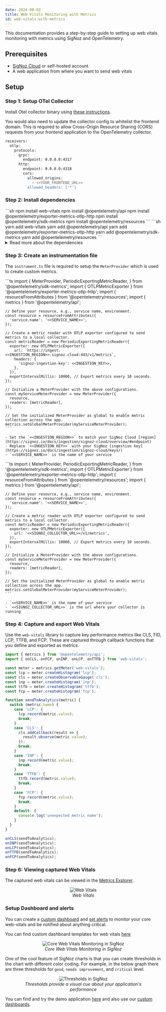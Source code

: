 ```yaml
---
date: 2024-08-02
title: Web Vitals Monitoring with Metrics
id: web-vitals-with-metrics
---
```


This documentation provides a step-by-step guide to setting up web vitals monitoring with metrics using SigNoz and OpenTelemetry.

## Prerequisites

- [SigNoz Cloud](https://signoz.io/teams/) or self-hosted account
- A web application from where you want to send web vitals

## Setup

### Step 1: Setup OTel Collector
Install Otel collector binary using [these instructions](https://signoz.io/docs/tutorial/opentelemetry-binary-usage-in-virtual-machine/).

You would also need to update the collector config to whitelist the frontend domain. This is required to allow Cross-Origin Resource Sharing (CORS) requests from your frontend application to the OpenTelemetry collector.

```sh
receivers:
  otlp:
    protocols:
      grpc:
        endpoint: 0.0.0.0:4317
      http:
        endpoint: 0.0.0.0:4318
        cors:
          allowed_origins:
            - <<YOUR_FRONTEND_URL>>
          allowed_headers: ['*']
```

### Step 2: Install dependencies

<Tabs groupId="web-vitals-dependencies">
  <TabItem value="npm" label="Npm">
    ```sh
      npm install web-vitals
      npm install @opentelemetry/api
      npm install @opentelemetry/exporter-metrics-otlp-http
      npm install @opentelemetry/sdk-metrics               
      npm install @opentelemetry/resources                 
    ```
  </TabItem>
  <TabItem value="yarn" label="Yarn" default>
    ```sh
      yarn add web-vitals
      yarn add @opentelemetry/api
      yarn add @opentelemetry/exporter-metrics-otlp-http
      yarn add @opentelemetry/sdk-metrics               
      yarn add @opentelemetry/resources  
    ```
  </TabItem>
</Tabs>

<details>
<summary> Read more about the dependencies </summary>
- **`web-vitals`**: Core library for measuring and reporting web vitals metrics (LCP, INP, CLS, TTFB, FCP)
- **`@opentelemetry/api`**: Provides the core OpenTelemetry API for creating metrics and meters
- **`@opentelemetry/exporter-metrics-otlp-http`**: Exports metrics to OpenTelemetry Protocol (OTLP) over HTTP
- **`@opentelemetry/sdk-metrics`**: Provides the OpenTelemetry metrics SDK implementation
- **`@opentelemetry/resources`**: Defines service metadata and attributes for your application
</details>

### Step 3: Create an instrumentation file

The `instrument.ts` file is required to setup the `MeterProvider` which is used to create custom metrics.

<Tabs groupId="web-vitals-instrumentation">
  <TabItem value="cloud" label="SigNoz Cloud" default>
    ```ts
    import {
      MeterProvider,
      PeriodicExportingMetricReader,
    } from '@opentelemetry/sdk-metrics';
    import { OTLPMetricExporter } from '@opentelemetry/exporter-metrics-otlp-http';
    import { resourceFromAttributes } from '@opentelemetry/resources';
    import { metrics } from '@opentelemetry/api';

    // Define your resource, e.g., service name, environment.
    const resource = resourceFromAttributes({
      'service.name': '<<SERVICE_NAME>>',
    });

    // Create a metric reader with OTLP exporter configured to send metrics to a local collector.
    const metricReader = new PeriodicExportingMetricReader({
      exporter: new OTLPMetricExporter({
        url: `https://ingest.<<INGESTION_REGION>>.signoz.cloud:443/v1/metrics`,
        headers: {
          'signoz-ingestion-key': <<INGESTION_KEY>>,
        },
      }),
      exportIntervalMillis: 10000, // Export metrics every 10 seconds.
    });

    // Initialize a MeterProvider with the above configurations.
    const myServiceMeterProvider = new MeterProvider({
      resource,
      readers: [metricReader],
    });

    // Set the initialized MeterProvider as global to enable metric collection across the app.
    metrics.setGlobalMeterProvider(myServiceMeterProvider);
    ```

    - Set the `<<INGESTION_REGION>>` to match your SigNoz Cloud [region](https://signoz.io/docs/ingestion/signoz-cloud/overview/#endpoint)
    - Replace `<<INGESTION_KEY>>` with your SigNoz [ingestion key](https://signoz.io/docs/ingestion/signoz-cloud/keys/)
    - `<<SERVICE_NAME>>` is the name of your service
  </TabItem>
  <TabItem value="self-hosted" label="SigNoz Self-Hosted">
    ```ts
    import {
      MeterProvider,
      PeriodicExportingMetricReader,
    } from '@opentelemetry/sdk-metrics';
    import { OTLPMetricExporter } from '@opentelemetry/exporter-metrics-otlp-http';
    import { resourceFromAttributes } from '@opentelemetry/resources';
    import { metrics } from '@opentelemetry/api';

    // Define your resource, e.g., service name, environment.
    const resource = resourceFromAttributes({
      'service.name': '<<SERVICE_NAME>>',
    });

    // Create a metric reader with OTLP exporter configured to send metrics to a local collector.
    const metricReader = new PeriodicExportingMetricReader({
      exporter: new OTLPMetricExporter({
        url: '<<SIGNOZ_COLLECTOR_URL>>/v1/metrics',
      }),
      exportIntervalMillis: 10000, // Export metrics every 10 seconds.
    });

    // Initialize a MeterProvider with the above configurations.
    const myServiceMeterProvider = new MeterProvider({
      resource,
      readers: [metricReader],
    });

    // Set the initialized MeterProvider as global to enable metric collection across the app.
    metrics.setGlobalMeterProvider(myServiceMeterProvider);
    ```

    - `<<SERVICE_NAME>>` is the name of your service
    - `<<SIGNOZ_COLLECTOR_URL>>` is the url where your collector is running
  </TabItem>
</Tabs>

### Step 4: Capture and export Web Vitals
Use the `web-vitals` library to capture key performance metrics like CLS, FID, LCP, TTFB, and FCP. 
These are captured through callback functions that you define and exported as metrics.

```ts
import { metrics } from '@opentelemetry/api';
import { onCLS, onFCP, onINP, onLCP, onTTFB } from 'web-vitals';

const meter = metrics.getMeter('web-vitals');
const lcp = meter.createHistogram('lcp');
const cls = meter.createObservableGauge('cls');
const inp = meter.createHistogram('inp');
const ttfb = meter.createHistogram('ttfb');
const fcp = meter.createHistogram('fcp');

function sendToAnalytics(metric) {
  switch (metric.name) {
    case 'LCP': {
      lcp.record(metric.value);
      break;
    }
    case 'CLS': {
      cls.addCallback(result => {
        result.observe(metric.value);
      });
      break;
    }
    case 'INP': {
      inp.record(metric.value);
      break;
    }
    case 'TTFB': {
      ttfb.record(metric.value);
      break;
    }
    case 'FCP': {
      fcp.record(metric.value);
      break;
    }
    default: {
      console.log('unexpected metric name');
    }
  }
}

onCLS(sendToAnalytics);
onINP(sendToAnalytics);
onLCP(sendToAnalytics);
onTTFB(sendToAnalytics);
onFCP(sendToAnalytics);
```

### Step 6: Viewing captured Web Vitals

The captured web vitals can be viewed in the [Metrics Explorer](https://signoz.io/docs/metrics-management/metrics-explorer/).

<figure data-zoomable align="center">
  <img
    className="box-shadowed-image"
    src="/img/guides/frontend-monitoring/web-vitals/web-vitals-metrics-explorer.webp"
    alt="Web Vitals"
  />
  <figcaption>
    <i>Web Vitals</i>
  </figcaption>
</figure>

### Setup Dashboard and alerts
You can create a [custom dashboard](https://signoz.io/docs/userguide/manage-dashboards/#steps-to-create-a-custom-dashboard) and [set alerts](https://signoz.io/docs/setup-alerts-notification/)
to monitor your core web-vitals and be notified about anything critical.

You can find custom dashboard templates for web vitals [here](https://github.com/SigNoz/dashboards/tree/main/frontend-monitoring)

<figure data-zoomable align='center'>
<img className="box-shadowed-image" src="/img/events/launch-week-1/web-vitals.webp" alt="Core Web Vitals Monitoring in SigNoz"/>
<figcaption><i>Core Web Vitals Monitoring in SigNoz </i></figcaption>
</figure>

One of the cool feature of SigNoz charts is that you can create thresholds in the chart with different color coding. For example, in the below graph there are three thresholds for `good`, `needs improvement`, and `critical` level.

<figure data-zoomable align='center'>
<img className="box-shadowed-image" src="/img/events/launch-week-1/thresholds-chart.webp" alt="Thresholds in SigNoz"/>
<figcaption><i>Thresholds provide a visual cue about your application's performance </i></figcaption>
</figure>

You can find and try the demo application [here](https://github.com/SigNoz/frontend-monitoring-examples/tree/main/web-vitals-with-metrics) and also use our [custom dashboards](https://github.com/SigNoz/frontend-monitoring-examples/tree/main/dashboard-templates).